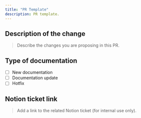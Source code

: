 ```yaml
---
title: "PR Template"
description: PR template.
---
```


## Description of the change

> Describe the changes you are proposing in this PR.

## Type of documentation
- [ ] New documentation
- [ ] Documentation update
- [ ] Hotfix

## Notion ticket link

> Add a link to the related Notion ticket (for internal use only).
